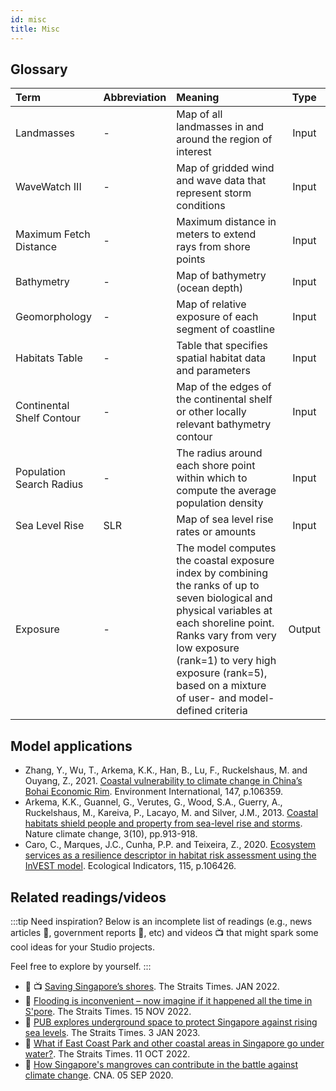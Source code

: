 ```yaml
---
id: misc
title: Misc
---
```


## Glossary
| Term                      | Abbreviation       | Meaning             | Type   |
| :------------------------ | :------------------| :------------------ | :---:  |
| Landmasses            	  | -                  | Map of all landmasses in and around the region of interest  | Input  |
| WaveWatch III             | -                  | Map of gridded wind and wave data that represent storm conditions | Input  |
| Maximum Fetch Distance	  | -                  | Maximum distance in meters to extend rays from shore points | Input  |
| Bathymetry                | -                  | Map of bathymetry (ocean depth)                             | Input  |
| Geomorphology         	  | -                  | Map of relative exposure of each segment of coastline | Input  |
| Habitats Table            | -                  | Table that specifies spatial habitat data and parameters | Input  |
| Continental Shelf Contour | -                  | Map of the edges of the continental shelf or other locally relevant bathymetry contour| Input  |
| Population Search Radius  | -                  | The radius around each shore point within which to compute the average population density| Input  |
| Sea Level Rise            | SLR                | Map of sea level rise rates or amounts| Input  |
| Exposure                  | -                  | The model computes the coastal exposure index by combining the ranks of up to seven biological and physical variables at each shoreline point. Ranks vary from very low exposure (rank=1) to very high exposure (rank=5), based on a mixture of user- and model-defined criteria| Output  |


## Model applications 
- Zhang, Y., Wu, T., Arkema, K.K., Han, B., Lu, F., Ruckelshaus, M. and Ouyang, Z., 2021. [Coastal vulnerability to climate change in China’s Bohai Economic Rim](https://doi.org/10.1016/j.envint.2020.106359). Environment International, 147, p.106359.  
- Arkema, K.K., Guannel, G., Verutes, G., Wood, S.A., Guerry, A., Ruckelshaus, M., Kareiva, P., Lacayo, M. and Silver, J.M., 2013. [Coastal habitats shield people and property from sea-level rise and storms](https://doi.org/10.1038/nclimate1944). Nature climate change, 3(10), pp.913-918. 
- Caro, C., Marques, J.C., Cunha, P.P. and Teixeira, Z., 2020. [Ecosystem services as a resilience descriptor in habitat risk assessment using the InVEST model](https://doi.org/10.1016/j.ecolind.2020.106426). Ecological Indicators, 115, p.106426.

## Related readings/videos
:::tip Need inspiration?
Below is an incomplete list of readings (e.g., news articles 📰, government reports 📗, etc) and videos 📺 that might spark some cool ideas for your Studio projects.

Feel free to explore by yourself.
:::

- 📰 📺 [Saving Singapore’s shores](https://www.straitstimes.com/multimedia/graphics/2022/01/singapore-protect-sea-levels-rise/index.html?shell). The Straits Times. JAN 2022.
- 📰 [Flooding is inconvenient – now imagine if it happened all the time in S'pore](https://www.straitstimes.com/singapore/environment/pub-national-water-agency-sea-level-rise-floods-homes-transport). The Straits Times. 15 NOV 2022.
- 📰 [PUB explores underground space to protect Singapore against rising sea levels](https://www.straitstimes.com/singapore/pub-explores-underground-space-to-protect-singapore-against-rising-sea-levels). The Straits Times. 3 JAN 2023.
- 📰 [What if East Coast Park and other coastal areas in Singapore go under water?](https://www.straitstimes.com/singapore/environment/pub-national-water-agency-sea-level-rise-east-coast-park-nature-recreation). The Straits Times. 11 OCT 2022.
- 📰 [How Singapore's mangroves can contribute in the battle against climate change](https://www.channelnewsasia.com/climatechange/singapore-climate-change-mangroves-blue-carbon-1339336). CNA. 05 SEP 2020.  
